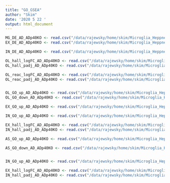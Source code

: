 ```yaml
---
title: "GO_GSEA"
author: "Skim"
date: '2020 5 22 '
output: html_document
---
```


```r
MG_DE_AD_ADp40KO <- read.csv("/data/rajewsky/home/skim/Microglia_Heppner/201912_10X_9sets/R_Scripts/DE_csv_files/Cell_type/20200221_Cell_type_DE_by_MAST_MicrogliaAD_ADp40KO.csv")
EX_DE_AD_ADp40KO <- read.csv("/data/rajewsky/home/skim/Microglia_Heppner/201912_10X_9sets/R_Scripts/DE_csv_files/Cell_type/20200221_Cell_type_DE_by_MAST_Excitatory NeuronsAD_ADp40KO.csv")

IN_DE_AD_ADp40KO <- read.csv("/data/rajewsky/home/skim/Microglia_Heppner/201912_10X_9sets/R_Scripts/DE_csv_files/Cell_type/20200221_Cell_type_DE_by_MAST_Inhibitory InterneuronsAD_ADp40KO.csv")

```

```r

OL_hall_logFC_AD_ADp40KO <- read.csv("/data/rajewsky/home/skim/Microglia_Heppner/201912_10X_9sets/R_Scripts/GSEA_csv_files/Cell_type/20200221_Cell_type_DE_by_MAST_OligodendrocytesAD_ADp40KO.csv_GSEA_logFC_hall.csv")
OL_hall_padj_AD_ADp40KO <- read.csv("/data/rajewsky/home/skim/Microglia_Heppner/201912_10X_9sets/R_Scripts/GSEA_csv_files/Cell_type/20200221_Cell_type_DE_by_MAST_OligodendrocytesAD_ADp40KO.csv_GSEA_padj_hall.csv")

OL_reac_logFC_AD_ADp40KO <- read.csv("/data/rajewsky/home/skim/Microglia_Heppner/201912_10X_9sets/R_Scripts/GSEA_csv_files/Cell_type/20200221_Cell_type_DE_by_MAST_OligodendrocytesAD_ADp40KO.csv_GSEA_logFC_reactome.csv")
OL_reac_padj_AD_ADp40KO <- read.csv("/data/rajewsky/home/skim/Microglia_Heppner/201912_10X_9sets/R_Scripts/GSEA_csv_files/Cell_type/20200221_Cell_type_DE_by_MAST_OligodendrocytesAD_ADp40KO.csv_GSEA_padj_reactome.csv")


OL_GO_up_AD_ADp40KO <- read.csv("/data/rajewsky/home/skim/Microglia_Heppner/201912_10X_9sets/R_Scripts/GO_csv_files/Cell_type_GO_up/20200221_Cell_type_DE_by_MAST_OligodendrocytesAD_ADp40KO.csv_GO.csv")
OL_GO_down_AD_ADp40KO <- read.csv("/data/rajewsky/home/skim/Microglia_Heppner/201912_10X_9sets/R_Scripts/GO_csv_files/Cell_type_GO_down/20200221_Cell_type_DE_by_MAST_OligodendrocytesAD_ADp40KO.csv_GO.csv")

```


```r
EX_GO_up_AD_ADp40KO <- read.csv("/data/rajewsky/home/skim/Microglia_Heppner/201912_10X_9sets/R_Scripts/GO_csv_files/Cell_type_GO_up/20200221_Cell_type_DE_by_MAST_Excitatory NeuronsAD_ADp40KO.csv_GO.csv")

IN_GO_up_AD_ADp40KO <- read.csv("/data/rajewsky/home/skim/Microglia_Heppner/201912_10X_9sets/R_Scripts/GO_csv_files/Cell_type_GO_up/20200221_Cell_type_DE_by_MAST_Inhibitory InterneuronsAD_ADp40KO.csv_GO.csv")

EX_hall_logFC_AD_ADp40KO <- read.csv("/data/rajewsky/home/skim/Microglia_Heppner/201912_10X_9sets/R_Scripts/GSEA_csv_files/Cell_type/20200221_Cell_type_DE_by_MAST_Excitatory NeuronsAD_ADp40KO.csv_GSEA_logFC_hall.csv")
IN_hall_padj_AD_ADp40KO <- read.csv("/data/rajewsky/home/skim/Microglia_Heppner/201912_10X_9sets/R_Scripts/GSEA_csv_files/Cell_type/20200221_Cell_type_DE_by_MAST_Inhibitory InterneuronsAD_ADp40KO.csv_GSEA_logFC_hall.csv")

```


```r
AS_GO_up_AD_ADp40KO <- read.csv("/data/rajewsky/home/skim/Microglia_Heppner/201912_10X_9sets/R_Scripts/GO_csv_files/Cell_type_GO_up/20200221_Cell_type_DE_by_MAST_AstrocytesAD_ADp40KO.csv_GO.csv")

AS_GO_down_AD_ADp40KO <- read.csv("/data/rajewsky/home/skim/Microglia_Heppner/201912_10X_9sets/R_Scripts/GO_csv_files/Cell_type_GO_down/20200221_Cell_type_DE_by_MAST_AstrocytesAD_ADp40KO.csv_GO.csv")


IN_GO_up_AD_ADp40KO <- read.csv("/data/rajewsky/home/skim/Microglia_Heppner/201912_10X_9sets/R_Scripts/GO_csv_files/Cell_type_GO_up/20200221_Cell_type_DE_by_MAST_Inhibitory InterneuronsAD_ADp40KO.csv_GO.csv")

EX_hall_logFC_AD_ADp40KO <- read.csv("/data/rajewsky/home/skim/Microglia_Heppner/201912_10X_9sets/R_Scripts/GSEA_csv_files/Cell_type/20200221_Cell_type_DE_by_MAST_Excitatory NeuronsAD_ADp40KO.csv_GSEA_logFC_hall.csv")
IN_hall_padj_AD_ADp40KO <- read.csv("/data/rajewsky/home/skim/Microglia_Heppner/201912_10X_9sets/R_Scripts/GSEA_csv_files/Cell_type/20200221_Cell_type_DE_by_MAST_Inhibitory InterneuronsAD_ADp40KO.csv_GSEA_logFC_hall.csv")

```

